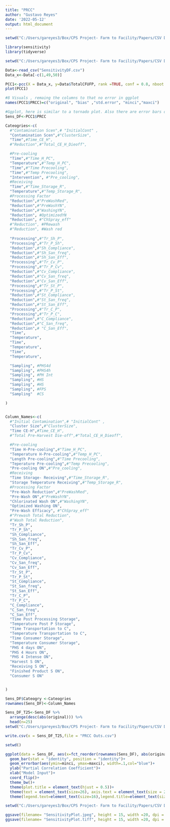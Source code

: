 ```yaml
---
title: "PRCC"
author: "Gustavo Reyes"
date: '2022-05-12'
output: html_document
---
```


```r
setwd("C:/Users/gareyes3/Box/CPS Project- Farm to Facility/Papers/CSV Data/Review 2")

library(sensitivity)
library(tidyverse)
```

```r
setwd("C:/Users/gareyes3/Box/CPS Project- Farm to Facility/Papers/CSV Data/Review 2")

Data<-read_csv("SensitivityDF.csv")
Data_x<-Data[-c(1,49,50)]

```

```r
PCC1<-pcc(X = Data_x, y=Data$TotalCFUFP, rank =TRUE, conf = 0.8, nboot = 1000)
plot(PCC1)
```

```r
#8 Visuals , remaing the columns to that no error in ggplot
names(PCC1$PRCC)=c("original", "bias" ,"std.error", "minci","maxci")

#Ggplot, here is similar to a tornado plot. Also there are error bars on the 95th percentile
Sens_DF<-PCC1$PRCC 


```

```r
Cateogries<-c(
  #"Contamination Scen",# "InitialCont" ,
  "Contamination Scen",#"ClusterSize",
  "Time",#Time_CE_H",
  #"Reduction",#"Total_CE_H_Dieoff",

  #Pre-cooling
  "Time",#"Time_H_PC",
  "Temperature",#"Temp_H_PC",
  "Time",#"Time Precooling",
  "Time",#"Temp Precooling",
  "Intervention", #"Pre_cooling",
  #Receiving
  "Time",#"Time_Storage_R",
  "Temperature",#"Temp_Storage_R",
  #Processing Factor
  "Reduction",#"PreWashRed",
  "Reduction",#"PreWashYN",
  "Reduction",#"WashingYN",
  "Reduction", #OptimizedYN
  "Reduction", #"ChSpray_eff"
  #"Reduction", #PRewash
  #"Reduction", #Wash red
  
  "Processing",#"Tr_Sh_P",
  "Processing",#"Tr_P_Sh",
  "Reduction",#"Sh_Compliance",
  "Reduction",#"Sh_San_freq",
  "Reduction",#"Sh_San_Eff",
  "Processing",#"Tr_Cv_P",
  "Processing",#"Tr_P_Cv",
  "Reduction",#"Cv_Compliance",
  "Reduction",#"Cv_San_freq",
  "Reduction",#"Cv_San_Eff",
  "Processing",#"Tr_St_P",
  "Processing",#"Tr_P_St",
  "Reduction",#"St_Compliance",
  "Reduction",#"St_San_freq",
  "Reduction",#"St_San_Eff",
  "Processing",#"Tr_C_P",
  "Processing",#"Tr_P_C",
  "Reduction",#"C_Compliance",
  "Reduction",#"C_San_freq",
  "Reduction",# "C_San_Eff",
  "Time",
  "Temperature",
  "Time",
  "Temperature",
  "Time",
  "Temperature", 

  "Sampling", #PHS4d
  "Sampling", #PHS4h
  "Sampling", #PH Int
  "Sampling", #HS
  "Sampling", #HS
  "Sampling", #FPS
  "Sampling"  #CS

)


Column_Names<-c(
  #"Initial Contamination",# "InitialCont" ,
  "Cluster Size",#"ClusterSize",
  "Time CE-H",#Time_CE_H",
  #"Total Pre-Harvest Die-off",#"Total_CE_H_Dieoff",

  #Pre-cooling
  "Time H-Pre-cooling",#"Time_H_PC",
  "Temperature H-Pre-cooling",#"Temp_H_PC",
  "Length Pre-cooling",#"Time Precooling",
  "Teperature Pre-cooling",#"Temp Precooling",
  "Pre-cooling ON",#"Pre_cooling",
  #Receiving
  "Time Storage- Receiving",#"Time_Storage_R",
  "Storage Temperature Receiving",#"Temp_Storage_R",
  #Processing Factor
  "Pre-Wash Reduction",#"PreWashRed",
  "Pre-Wash ON",#"PreWashYN",
  "Chlorinated Wash ON",#"WashingYN",
  "Optimized Washing ON",
  "Pre-Wash Efficacy", #"ChSpray_eff"
  #"Prewash Total Reduction",
  #"Wash Total Reduction",
  "Tr_Sh_P",
  "Tr_P_Sh",
  "Sh_Compliance",
  "Sh_San_freq",
  "Sh_San_Eff",
  "Tr_Cv_P",
  "Tr_P_Cv",
  "Cv_Compliance",
  "Cv_San_freq",
  "Cv_San_Eff",
  "Tr_St_P",
  "Tr_P_St",
  "St_Compliance",
  "St_San_freq",
  "St_San_Eff",
  "Tr_C_P",
  "Tr_P_C",
  "C_Compliance",
  "C_San_freq",
  "C_San_Eff",
  "Time Post Processing Storage",
  "Temperature Post P Storage",
  "Time Transportation to C",
  "Temperature Transportation to C",
  "Time Consumer Storage",
  "Temperature Consumer Storage",
  "PHS 4 days ON",
  "PHS 4 Hours ON",
  "PHS 4 Intense ON",
  "Harvest S ON",
  "Receiving S ON",
  "Finished Product S ON",
  "Consumer S ON"


)

Sens_DF$Cateogry <-Cateogries 
rownames(Sens_DF)<-Column_Names

Sens_DF_T25<-Sens_DF %>% 
  arrange(desc(abs(original))) %>% 
  head(n=25)
setwd("C:/Users/gareyes3/Box/CPS Project- Farm to Facility/Papers/CSV Data/Review 2")

write.csv(x = Sens_DF_T25,file = "PRCC Outs.csv")

setwd()

```


```r


ggplot(data = Sens_DF, aes(x=fct_reorder(rownames(Sens_DF), abs(original)),y=original, fill = Cateogry))+
  geom_bar(stat = "identity", position = "identity")+
  geom_errorbar(aes(ymin=minci, ymax=maxci), width=.1,col="blue")+
  ylab("Partial Correlation Coefficient")+
  xlab("Model Input")+
  coord_flip()+
  theme_bw()+
  theme(plot.title = element_text(hjust = 0.5))+
  theme(text = element_text(size=26), axis.text = element_text(size = 24))+
  theme(legend.text=element_text(size=16),legend.title=element_text(size=20))

setwd("C:/Users/gareyes3/Box/CPS Project- Farm to Facility/Papers/CSV Data/Review 2")

ggsave(filename= "SensitivityPlot.jpeg", height = 15, width =20, dpi = 600)
ggsave(filename= "SensitivityPlot.tiff", height = 15, width =20, dpi = 600)

```


